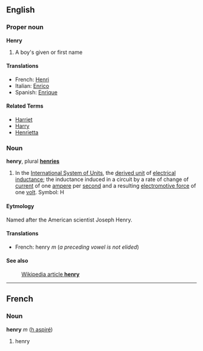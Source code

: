 ==English==

===Proper noun===
'''Henry'''

#A boy's given or first name

====Translations====

*French: [[Henri]]
*Italian: [[Enrico]]
*Spanish: [[Enrique]]

====Related Terms====
*[[Harriet]]
*[[Harry]]
*[[Henrietta]]


===Noun===
'''henry''', plural '''[[henries]]'''

#In the [[International System of Units]], the [[derived unit]] of [[electrical inductance]]; the inductance induced in a circuit by a rate of change of [[current]] of one [[ampere]] per [[second]] and a resulting [[electromotive force]] of one [[volt]].  Symbol: H

====Eytmology====

Named after the American scientist Joseph Henry.

====Translations====

*French: henry ''m'' (''a preceding vowel is not elided'')

====See also====
:[[w:henry_(inductance)|Wikipedia article '''henry''']]


----

==French==
===Noun===
'''henry''' ''m'' ([[h aspiré]])

# henry